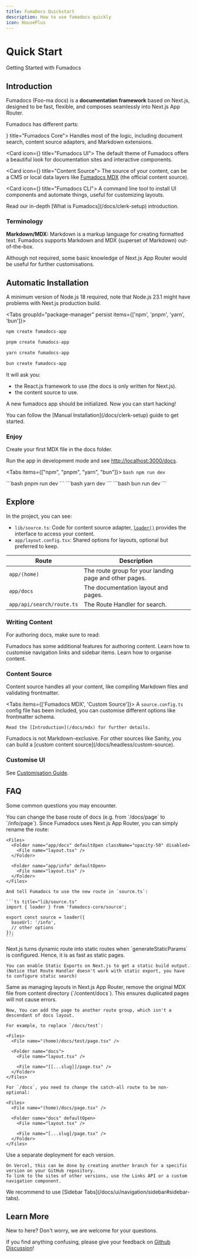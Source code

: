 ```yaml
---
title: FumaDocs Quickstart
description: How to use fumadocs quickly
icon: HousePlus
---
```


# Quick Start

Getting Started with Fumadocs
        
## Introduction

Fumadocs <span className="text-fd-muted-foreground text-sm">(Foo-ma docs)</span> is a **documentation framework** based on Next.js, designed to be fast, flexible,
and composes seamlessly into Next.js App Router.

Fumadocs has different parts:

<Cards>
  <Card icon={<Cpu className="text-purple-300" />} title="Fumadocs Core">
    Handles most of the logic, including document search, content source adapters, and Markdown extensions.
  </Card>

  <Card icon={<PanelsTopLeft className="text-blue-300" />} title="Fumadocs UI">
    The default theme of Fumadocs offers a beautiful look for documentation sites and interactive components.
  </Card>

  <Card icon={<DatabaseZap />} title="Content Source">
    The source of your content, can be a CMS or local data layers like [Fumadocs MDX](/docs/clerk-quick-start) (the official content source).
  </Card>

  <Card icon={<SquareTerminal />} title="Fumadocs CLI">
    A command line tool to install UI components and automate things, useful for customizing layouts.
  </Card>
</Cards>

<Callout title="Want to learn more?">
  Read our in-depth [What is Fumadocs](/docs/clerk-setup) introduction.
</Callout>

### Terminology

**Markdown/MDX:** Markdown is a markup language for creating formatted text. Fumadocs supports Markdown and MDX (superset of Markdown) out-of-the-box.

Although not required, some basic knowledge of Next.js App Router would be useful for further customisations.

## Automatic Installation

A minimum version of Node.js 18 required, note that Node.js 23.1 might have problems with Next.js production build.

<Tabs groupId="package-manager" persist items={['npm', 'pnpm', 'yarn', 'bun']}>
  ```bash tab="npm"
  npm create fumadocs-app
  ```

  ```bash tab="pnpm"
  pnpm create fumadocs-app
  ```

  ```bash tab="yarn"
  yarn create fumadocs-app
  ```

  ```bash tab="bun"
  bun create fumadocs-app
  ```
</Tabs>

It will ask you:

* the React.js framework to use (the docs is only written for Next.js).
* the content source to use.

A new fumadocs app should be initialized. Now you can start hacking!

<Callout title="From Existing Codebase?">
  You can follow the [Manual Installation](/docs/clerk-setup) guide to get started.
</Callout>

### Enjoy

Create your first MDX file in the docs folder. 

Run the app in development mode and see [http://localhost:3000/docs](http://localhost:3000/docs).

<Tabs items={["npm", "pnpm", "yarn", "bun"]}>
  <Tab value="npm">
    ```bash
    npm run dev
    ```
  </Tab>

  <Tab value="pnpm">
    ```bash
    pnpm run dev
    ```
  </Tab>

  <Tab value="yarn">
    ```bash
    yarn dev
    ```
  </Tab>

  <Tab value="bun">
    ```bash
    bun run dev
    ```
  </Tab>
</Tabs>

## Explore

In the project, you can see:

* `lib/source.ts`: Code for content source adapter, [`loader()`](/docs/clerk-setup) provides the interface to access your content.
* `app/layout.config.tsx`: Shared options for layouts, optional but preferred to keep.

| Route                     | Description                                            |
| ------------------------- | ------------------------------------------------------ |
| `app/(home)`              | The route group for your landing page and other pages. |
| `app/docs`                | The documentation layout and pages.                    |
| `app/api/search/route.ts` | The Route Handler for search.                          |

### Writing Content

For authoring docs, make sure to read:

<Cards>
  <Card href="/docs/ui/markdown" title="Markdown">
    Fumadocs has some additional features for authoring content.
  </Card>

  <Card href="/docs/ui/navigation" title="Navigation">
    Learn how to customise navigation links and sidebar items.
  </Card>

  <Card href="/docs/ui/page-conventions" title="Routing">
    Learn how to organise content.
  </Card>
</Cards>

### Content Source

Content source handles all your content, like compiling Markdown files and validating frontmatter.

<Tabs items={['Fumadocs MDX', 'Custom Source']}>
  <Tab value="Fumadocs MDX">
    A `source.config.ts` config file has been included, you can customise different options like frontmatter schema.

    Read the [Introduction](/docs/mdx) for further details.
  </Tab>

  <Tab value="Custom Source">
    Fumadocs is not Markdown-exclusive. For other sources like Sanity, you can build a [custom content source](/docs/headless/custom-source).
  </Tab>
</Tabs>

### Customise UI

See [Customisation Guide](/docs/ui/customisation).

## FAQ

Some common questions you may encounter.

<Accordions>
  <Accordion id="change-base-url" title="How to change the base route of /docs?">
    You can change the base route of docs (e.g. from `/docs/page` to `/info/page`).
    Since Fumadocs uses Next.js App Router, you can simply rename the route:

    <Files>
      <Folder name="app/docs" defaultOpen className="opacity-50" disabled>
        <File name="layout.tsx" />
      </Folder>

      <Folder name="app/info" defaultOpen>
        <File name="layout.tsx" />
      </Folder>
    </Files>

    And tell Fumadocs to use the new route in `source.ts`:

    ```ts title="lib/source.ts"
    import { loader } from 'fumadocs-core/source';

    export const source = loader({
      baseUrl: '/info',
      // other options
    });
    ```
  </Accordion>

  <Accordion id="dynamic-route" title="It uses Dynamic Route, will it be poor in performance?">
    Next.js turns dynamic route into static routes when `generateStaticParams` is configured.
    Hence, it is as fast as static pages.

    You can enable Static Exports on Next.js to get a static build output. (Notice that Route Handler doesn't work with static export, you have to configure static search)
  </Accordion>

  <Accordion id="custom-layout-docs-page" title="How to create a page in /docs without docs layout?">
    Same as managing layouts in Next.js App Router, remove the original MDX file from content directory (`/content/docs`).
    This ensures duplicated pages will not cause errors.

    Now, You can add the page to another route group, which isn't a descendant of docs layout.

    For example, to replace `/docs/test`:

    <Files>
      <File name="(home)/docs/test/page.tsx" />

      <Folder name="docs">
        <File name="layout.tsx" />

        <File name="[[...slug]]/page.tsx" />
      </Folder>
    </Files>

    For `/docs`, you need to change the catch-all route to be non-optional:

    <Files>
      <File name="(home)/docs/page.tsx" />

      <Folder name="docs" defaultOpen>
        <File name="layout.tsx" />

        <File name="[...slug]/page.tsx" />
      </Folder>
    </Files>
  </Accordion>

  <Accordion id="multi-versions" title="How to implement docs with multi-version?">
    Use a separate deployment for each version.

    On Vercel, this can be done by creating another branch for a specific version on your GitHub repository.
    To link to the sites of other versions, use the Links API or a custom navigation component.
  </Accordion>

  <Accordion id="multi-docs" title="How to implement multi-docs?">
    We recommend to use [Sidebar Tabs](/docs/ui/navigation/sidebar#sidebar-tabs).
  </Accordion>
</Accordions>

## Learn More

New to here? Don't worry, we are welcome for your questions.

If you find anything confusing, please give your feedback on [Github Discussion](https://github.com/fuma-nama/fumadocs/discussions)!

<Cards>
  <Card href="/docs/ui/static-export" title="Configure Static Export" description="Learn how to enable static export on your docs" />

  <Card href="/docs/ui/search" title="Customise Search" description="Learn how to customise document search" />

  <Card href="/docs/ui/theme" title="Theming" description="Add themes to Fumadocs UI" />

  <Card href="/docs/ui/components" title="Components" description="See all available components to enhance your docs" />
</Cards>
